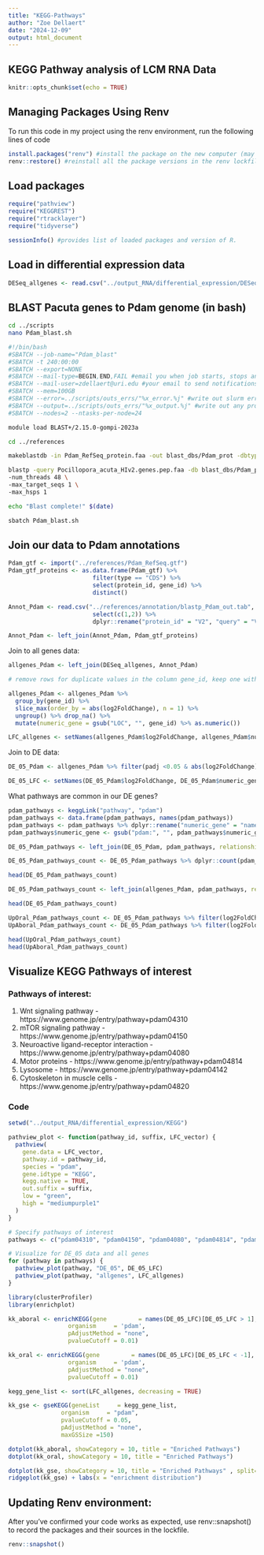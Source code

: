 ```yaml
---
title: "KEGG-Pathways"
author: "Zoe Dellaert"
date: "2024-12-09"
output: html_document
---
```


## KEGG Pathway analysis of LCM RNA Data

```r
knitr::opts_chunk$set(echo = TRUE)
```

## Managing Packages Using Renv

To run this code in my project using the renv environment, run the following lines of code

```r
install.packages("renv") #install the package on the new computer (may not be necessary if renv bootstraps itself as expected)
renv::restore() #reinstall all the package versions in the renv lockfile
```

## Load packages

```r
require("pathview")
require("KEGGREST")
require("rtracklayer")
require("tidyverse")

sessionInfo() #provides list of loaded packages and version of R.
```

## Load in differential expression data

```r
DESeq_allgenes <- read.csv("../output_RNA/differential_expression/DESeq_results.csv", header = TRUE) %>% dplyr::rename("query" ="X")
```

## BLAST Pacuta genes to Pdam genome (in bash)

```bash
cd ../scripts
nano Pdam_blast.sh
```

```bash
#!/bin/bash
#SBATCH --job-name="Pdam_blast"
#SBATCH -t 240:00:00
#SBATCH --export=NONE
#SBATCH --mail-type=BEGIN,END,FAIL #email you when job starts, stops and/or fails
#SBATCH --mail-user=zdellaert@uri.edu #your email to send notifications
#SBATCH --mem=100GB
#SBATCH --error=../scripts/outs_errs/"%x_error.%j" #write out slurm error reports
#SBATCH --output=../scripts/outs_errs/"%x_output.%j" #write out any program outpus
#SBATCH --nodes=2 --ntasks-per-node=24

module load BLAST+/2.15.0-gompi-2023a

cd ../references

makeblastdb -in Pdam_RefSeq_protein.faa -out blast_dbs/Pdam_prot -dbtype prot

blastp -query Pocillopora_acuta_HIv2.genes.pep.faa -db blast_dbs/Pdam_prot -out annotation/blastp_Pdam_out.tab -outfmt 6 -evalue 1E-05 \
-num_threads 48 \
-max_target_seqs 1 \
-max_hsps 1

echo "Blast complete!" $(date)
```

```bash
sbatch Pdam_blast.sh
```

## Join our data to Pdam annotations

```r
Pdam_gtf <- import("../references/Pdam_RefSeq.gtf")
Pdam_gtf_proteins <- as.data.frame(Pdam_gtf) %>%
                        filter(type == "CDS") %>% 
                        select(protein_id, gene_id) %>% 
                        distinct()

Annot_Pdam <- read.csv("../references/annotation/blastp_Pdam_out.tab", sep = '\t', header = FALSE) %>% 
                        select(c(1,2)) %>%
                        dplyr::rename("protein_id" = "V2", "query" = "V1")

Annot_Pdam <- left_join(Annot_Pdam, Pdam_gtf_proteins)
```

Join to all genes data:
```r
allgenes_Pdam <- left_join(DESeq_allgenes, Annot_Pdam)

# remove rows for duplicate values in the column gene_id, keep one with largest abs(log2foldchange)

allgenes_Pdam <- allgenes_Pdam %>%
  group_by(gene_id) %>%
  slice_max(order_by = abs(log2FoldChange), n = 1) %>%
  ungroup() %>% drop_na() %>% 
  mutate(numeric_gene = gsub("LOC", "", gene_id) %>% as.numeric())

LFC_allgenes <- setNames(allgenes_Pdam$log2FoldChange, allgenes_Pdam$numeric_gene)
```

Join to DE data:
```r
DE_05_Pdam <- allgenes_Pdam %>% filter(padj <0.05 & abs(log2FoldChange) > 1)

DE_05_LFC <- setNames(DE_05_Pdam$log2FoldChange, DE_05_Pdam$numeric_gene)
```

What pathways are common in our DE genes?
```r
pdam_pathways <- keggLink("pathway", "pdam")
pdam_pathways <- data.frame(pdam_pathways, names(pdam_pathways)) 
pdam_pathways <- pdam_pathways %>% dplyr::rename("numeric_gene" = "names.pdam_pathways.")
pdam_pathways$numeric_gene <- gsub("pdam:", "", pdam_pathways$numeric_gene) %>% as.numeric()

DE_05_Pdam_pathways <- left_join(DE_05_Pdam, pdam_pathways, relationship = "many-to-many") %>% drop_na()

DE_05_Pdam_pathways_count <- DE_05_Pdam_pathways %>% dplyr::count(pdam_pathways) %>% arrange(-n)

head(DE_05_Pdam_pathways_count)

DE_05_Pdam_pathways_count <- left_join(allgenes_Pdam, pdam_pathways, relationship = "many-to-many") %>% drop_na() %>% dplyr::count(pdam_pathways) %>% arrange(-n)

head(DE_05_Pdam_pathways_count)

UpOral_Pdam_pathways_count <- DE_05_Pdam_pathways %>% filter(log2FoldChange <0) %>% dplyr::count(pdam_pathways) %>% arrange(-n)
UpAboral_Pdam_pathways_count <- DE_05_Pdam_pathways %>% filter(log2FoldChange >0) %>% dplyr::count(pdam_pathways) %>% arrange(-n)

head(UpOral_Pdam_pathways_count)
head(UpAboral_Pdam_pathways_count)
```

## Visualize KEGG Pathways of interest

### Pathways of interest:

1. Wnt signaling pathway - https://www.genome.jp/entry/pathway+pdam04310
2. mTOR signaling pathway - https://www.genome.jp/entry/pathway+pdam04150
3. Neuroactive ligand-receptor interaction -https://www.genome.jp/entry/pathway+pdam04080
4. Motor proteins - https://www.genome.jp/entry/pathway+pdam04814
5. Lysosome - https://www.genome.jp/entry/pathway+pdam04142
6. Cytoskeleton in muscle cells - https://www.genome.jp/entry/pathway+pdam04820

### Code

```r
setwd("../output_RNA/differential_expression/KEGG")

pathview_plot <- function(pathway_id, suffix, LFC_vector) {
  pathview(
    gene.data = LFC_vector,
    pathway.id = pathway_id,
    species = "pdam",
    gene.idtype = "KEGG",
    kegg.native = TRUE,
    out.suffix = suffix,
    low = "green",
    high = "mediumpurple1"
  )
}

# Specify pathways of interest
pathways <- c("pdam04310", "pdam04150", "pdam04080", "pdam04814", "pdam04142", "pdam04820","pdam04082","pdam04512","pdam04145")

# Visualize for DE_05 data and all genes
for (pathway in pathways) {
  pathview_plot(pathway, "DE_05", DE_05_LFC)
  pathview_plot(pathway, "allgenes", LFC_allgenes)
}
```

```r
library(clusterProfiler)
library(enrichplot)

kk_aboral <- enrichKEGG(gene         = names(DE_05_LFC)[DE_05_LFC > 1],
                 organism     = 'pdam',
                 pAdjustMethod = "none",
                 pvalueCutoff = 0.01)

kk_oral <- enrichKEGG(gene         = names(DE_05_LFC)[DE_05_LFC < -1],
                 organism     = 'pdam',
                 pAdjustMethod = "none",
                 pvalueCutoff = 0.01)

kegg_gene_list <- sort(LFC_allgenes, decreasing = TRUE)

kk_gse <- gseKEGG(geneList     = kegg_gene_list,
               organism     = "pdam",
               pvalueCutoff = 0.05,
               pAdjustMethod = "none",
               maxGSSize =150)
```

```r
dotplot(kk_aboral, showCategory = 10, title = "Enriched Pathways")
dotplot(kk_oral, showCategory = 10, title = "Enriched Pathways")

dotplot(kk_gse, showCategory = 10, title = "Enriched Pathways" , split=".sign") + facet_grid(.~.sign)
ridgeplot(kk_gse) + labs(x = "enrichment distribution")
```


## Updating Renv environment:

After you’ve confirmed your code works as expected, use renv::snapshot() to record the packages and their sources in the lockfile.

```r
renv::snapshot()
```